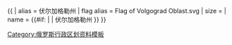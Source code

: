 {{ {{{1<noinclude>|country showdata</noinclude>}}}
| alias = 伏尔加格勒州
| flag alias = Flag of Volgograd Oblast.svg
| size = {{{size|}}}
| name = {{#if: {{{name|}}} | {{{name|}}} | 伏尔加格勒州 }}
}}<noinclude>
[[Category:俄罗斯行政区划资料模板]]
</noinclude>